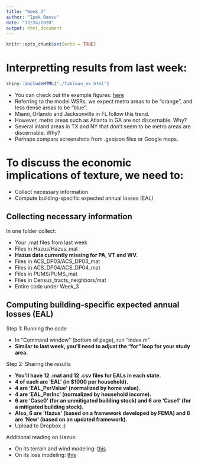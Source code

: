 ```yaml
---
title: "Week_3"
author: "Ipek Bensu"
date: "12/24/2020"
output: html_document
---
```


```r
knitr::opts_chunk$set(echo = TRUE)
```

# Interpretting results from last week:  

```r
shiny::includeHTML("./Tableau_ex.html")
```

- You can check out the example figures: [here](https://public.tableau.com/profile/bensu8294#!/vizhome/ex_3_16110820952000/ModelWindSpeedRatios)  
- Referring to the model WSRs, we expect metro areas to be "orange", and less dense areas to be "blue".
- Miami, Orlando and Jacksonville in FL follow this trend.  
- However, metro areas such as Atlanta in GA are not discernable. Why?  
- Several inland areas in TX and NY that don't seem to be metro areas are discernable. Why?  
- Perhaps compare screenshots from .geojson files or Google maps.  

# To discuss the economic implications of texture, we need to:  

- Collect necessary information  
- Compute building-specific expected annual losses (EAL)  

## Collecting necessary information  

In one folder collect:  

- Your .mat files from last week  
- Files in Hazus/Hazus_mat  
- **Hazus data currently missing for PA, VT and WV.**  
- Files in ACS_DP03/ACS_DP03_mat  
- Files in ACS_DP04/ACS_DP04_mat  
- Files in PUMS/PUMS_mat  
- Files in Census_tracts_neighbors/mat  
- Entire code under Week_3  

## Computing building-specific expected annual losses (EAL)  

Step 1: Running the code  

- In "Command window" (bottom of page), run "index.m"  
- **Similar to last week, you'll need to adjust the "for" loop for your study area.**  

Step 2: Sharing the results  

- **You'll have 12 .mat and 12 .csv files for EALs in each state.**  
- **4 of each are 'EAL' (in $1000 per household).**  
- **4 are 'EAL_PerValue' (normalized by home value).**  
- **4 are 'EAL_PerInc' (normalized by household income).**  
- **6 are 'Case0' (for an unmitigated building stock) and 6 are 'Case1' (for a mitigated building stock).**  
- **Also, 6 are 'Hazus' (based on a framework developed by FEMA) and 6 are 'New' (based on an updated framework).**  
- Upload to Dropbox :)  

Additional reading on Hazus:  

- On its terrain and wind modeling: [this](https://ascelibrary.org/doi/full/10.1061/%28ASCE%291527-6988%282006%297%3A2%2882%29)  
- On its loss modeling: [this](https://ascelibrary.org/doi/full/10.1061/%28ASCE%291527-6988%282006%297%3A2%2894%29)  
